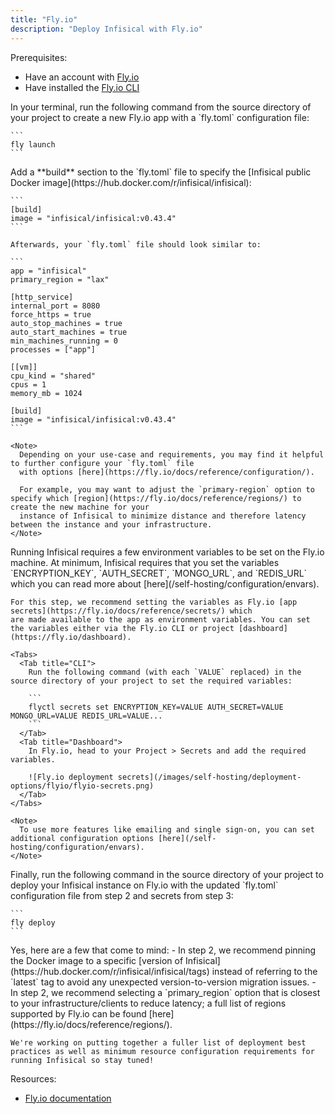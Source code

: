 ```yaml
---
title: "Fly.io"
description: "Deploy Infisical with Fly.io"
---
```


Prerequisites:
- Have an account with [Fly.io](https://fly.io/)
- Have installed the [Fly.io CLI](https://fly.io/docs/hands-on/install-flyctl/)

<Steps>
  <Step title="Create an app with Fly.io">
    In your terminal, run the following command from the source directory of your project to create a new Fly.io app
    with a `fly.toml` configuration file:
    
    ```
    fly launch
    ```
  </Step>
  <Step title="Edit the fly.toml configuration file">
    Add a **build** section to the `fly.toml` file to specify the [Infisical public Docker image](https://hub.docker.com/r/infisical/infisical):

    ```
    [build]                                                                         
    image = "infisical/infisical:v0.43.4"
    ```

    Afterwards, your `fly.toml` file should look similar to:

    ```
    app = "infisical"
    primary_region = "lax"

    [http_service]
    internal_port = 8080
    force_https = true
    auto_stop_machines = true
    auto_start_machines = true
    min_machines_running = 0
    processes = ["app"]

    [[vm]]
    cpu_kind = "shared"
    cpus = 1
    memory_mb = 1024

    [build]
    image = "infisical/infisical:v0.43.4"
    ```
    
    <Note>
      Depending on your use-case and requirements, you may find it helpful to further configure your `fly.toml` file
      with options [here](https://fly.io/docs/reference/configuration/).

      For example, you may want to adjust the `primary-region` option to specify which [region](https://fly.io/docs/reference/regions/) to create the new machine for your
      instance of Infisical to minimize distance and therefore latency between the instance and your infrastructure.
    </Note>
    
  </Step>
  <Step title="Set secrets for your Fly.io app">
    Running Infisical requires a few environment variables to be set on the Fly.io machine.
    At minimum, Infisical requires that you set the variables `ENCRYPTION_KEY`, `AUTH_SECRET`, `MONGO_URL`, and `REDIS_URL`
    which you can read more about [here](/self-hosting/configuration/envars).
    
    For this step, we recommend setting the variables as Fly.io [app secrets](https://fly.io/docs/reference/secrets/) which 
    are made available to the app as environment variables. You can set the variables either via the Fly.io CLI or project [dashboard](https://fly.io/dashboard).
    
    <Tabs>
      <Tab title="CLI">
        Run the following command (with each `VALUE` replaced) in the source directory of your project to set the required variables:

        ```
        flyctl secrets set ENCRYPTION_KEY=VALUE AUTH_SECRET=VALUE MONGO_URL=VALUE REDIS_URL=VALUE...
        ```
      </Tab>
      <Tab title="Dashboard">
        In Fly.io, head to your Project > Secrets and add the required variables.

        ![Fly.io deployment secrets](/images/self-hosting/deployment-options/flyio/flyio-secrets.png)
      </Tab>
    </Tabs>
    
    <Note>
      To use more features like emailing and single sign-on, you can set additional configuration options [here](/self-hosting/configuration/envars).
    </Note>
  </Step>
  <Step title="Deploy the Fly.io app">
    Finally, run the following command in the source directory of your project to deploy your Infisical instance on Fly.io
    with the updated `fly.toml` configuration file from step 2 and secrets from step 3:

    ```
    fly deploy
    ```
  </Step>
</Steps>

<AccordionGroup>
  <Accordion title="Do you have any recommendations for deploying Infisical with Fly.io?">
    Yes, here are a few that come to mind:
    - In step 2, we recommend pinning the Docker image to a specific [version of Infisical](https://hub.docker.com/r/infisical/infisical/tags)
    instead of referring to the `latest` tag to avoid any unexpected version-to-version migration issues.
    - In step 2, we recommend selecting a `primary_region` option that is closest to your infrastructure/clients to reduce latency; a full list of regions supported by Fly.io can be found [here](https://fly.io/docs/reference/regions/).
  
    We're working on putting together a fuller list of deployment best practices as well as minimum resource configuration requirements for running Infisical so stay tuned!
  </Accordion>
</AccordionGroup>

Resources:
- [Fly.io documentation](https://fly.io/docs/)